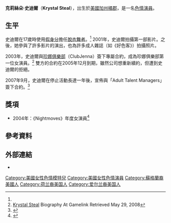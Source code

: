 {{Adult bio
| name            = 克莉絲朵·史迪爾
| gender          = female
| image           = [[File:Krystal_Steal_AEE_2003.jpg|200px]]
| caption         = 
| birth           = 
| location        = {{US}}[[加州|加州]][[橙縣_(加利福尼亞州)|橘郡]]<ref name="Ross">{{cite web | url=http://www.avninsider.com/stories/lead020105.shtml | title=AVNInsider Interview with Krystal Steal | accessdate=2007-07-14 | author=Scott Ross | publisher=AVN Insider | language=en | date=2005年2月1日 | deadurl=yes | archiveurl=https://web.archive.org/web/20050204042129/http://www.avninsider.com/stories/lead020105.shtml | archivedate=2005年2月4日 }}</ref>
| birthname       = 
| spouse          = 
| death           = 
| height          = {{height|ft=5|in=5|wiki=yes}}<ref name="Ross"/>
| weight          = {{convert|105|lb|kg|abbr=on}}<ref name="Ross"/>
| measurements    = 34D-24-34
| measureispenis  = no 
| shoe size       = 
| eye color       = 淡褐色
| hair color      = 金色
| skin color      = 
| blood           = 
| ethnicity       = [[荷蘭人|荷蘭人]]、[[愛爾蘭人|愛爾蘭人]]和[[蘇格蘭人|蘇格蘭人]]<ref name="Ross"/>
| alias           = Krystal Steale, Krystal Steele
| oriention       = 
| number of films = 69
| homepage = http://www.krystalstealclub.com
| iafd = KSteal
| egafd = 
| bgafd = 
| imdb = 1123396
| afdb = 23995
| eurobabeindex = 
| spelling = US
}}
'''克莉絲朵·史迪爾'''（'''Krystal Steal'''），出生於[[美國|美國]][[加州|加州]][[橙縣_(加利福尼亞州)|橘郡]]，是一名[[色情演員|色情演員]]。

==生平==
史迪爾在17歲時使用[[辦假證|假身分]]擔任[[脫衣舞|脫衣舞者]]。<ref name="Ross"/> 2001年，史迪爾拍攝第一部影片。之後，她參與了許多影片的演出，也為許多成人雜誌（如《好色客》）拍攝照片。

2003年，史迪爾與[[珍娜俱樂部|珍娜俱樂部]]（ClubJenna）簽下專屬合約，成為珍娜俱樂部第一位女演員。<ref>[http://www.gamelink.com/naked_truth.jhtml?id=krystal-steal-biography Krystal Steal] {{Wayback|url=http://www.gamelink.com/naked_truth.jhtml?id=krystal-steal-biography |date=20120426201515 }} Biography At Gamelink  Retrieved May 29, 2008</ref> 雙方的合約在2005年12月到期，雖然公司想重新續約，但遭到史迪爾的拒絕。

2007年9月，史迪爾在停止活動長達一年後，宣佈與「Adult Talent Managers」簽下合約。<ref>{{cite web|url=http://www.avn.com/index.cfm?objectid=70F9F715-B4E7-BE1E-05FBB50D1465C198&articleid=FFEFBE77-E7C9-7B90-BED33E851686860F|title=Krystal Steal Signs with Adult Talent Managers|accessdate=2007-09-13|author=Peter Warren|date=2007-09-13|publisher=[[成人影帶新聞|AVN]]|deadurl=yes|archiveurl=https://web.archive.org/web/20070915195426/http://www.avn.com/index.cfm?objectid=70F9F715-B4E7-BE1E-05FBB50D1465C198&articleid=FFEFBE77-E7C9-7B90-BED33E851686860F|archivedate=2007-09-15}}</ref> 

==獎項==
*2004年：《Nightmoves》年度女演員<ref>{{cite web|url=http://www.avn.com/index.php?Primary_Navigation=Press_Releases&Action=View_Press_Release&Content_ID=196250
|title=ClubJenna’s Krystal Steal Wins Nightmoves ‘Starlet of the  Year’; Clubjenna Snares Three Other Honors|accessdate=2007-07-21|date=2004-09-29|publisher=[[成人影帶新聞|AVN]]}}</ref>

==參考資料==
{{Reflist}}

==外部連結==
{{commonscat|Krystal Steal}}
{{portal|色情}}
*{{myspace|officialkrystalsteal}}

{{DEFAULTSORT:Steal, Krystal}}
[[Category:美國女性色情模特兒|Category:美國女性色情模特兒]]
[[Category:美國女性色情演員|Category:美國女性色情演員]]
[[Category:蘇格蘭裔美國人|Category:蘇格蘭裔美國人]]
[[Category:荷兰裔美国人|Category:荷兰裔美国人]]
[[Category:爱尔兰裔美国人|Category:爱尔兰裔美国人]]
